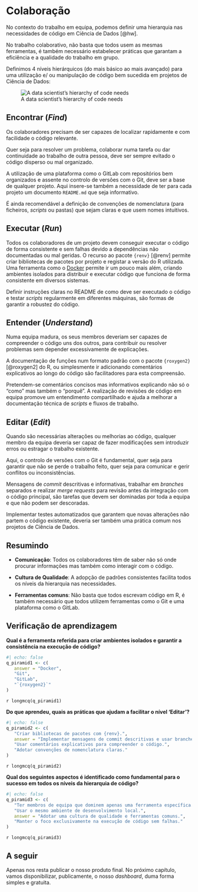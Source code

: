 # Colaboração

No contexto do trabalho em equipa, podemos definir uma hierarquia nas necessidades de código em Ciência de Dados [@hw].

No trabalho colaborativo, não basta que todos usem as mesmas ferramentas, é também necessário estabelecer práticas que garantam a eficiência e a qualidade do trabalho em grupo.  

Definimos 4 níveis hierárquicos (do mais básico ao mais avançado) para uma utilização e/ ou manipulação de código bem sucedida em projetos de Ciência de Dados: 

![A data scientist's hierarchy of code needs](images/piramide.png)

## Encontrar (*Find*)

Os colaboradores precisam de ser capazes de localizar rapidamente e com facilidade o código relevante.

Quer seja para resolver um problema, colaborar numa tarefa ou dar continuidade ao trabalho de outra pessoa, deve ser sempre evitado o código disperso ou mal organizado.

A utilização de uma plataforma como o GitLab com repositórios bem organizados e assente no controlo de versões com o Git, deve ser a base de qualquer projeto. Aqui insere-se também a necessidade de ter para cada projeto um documento `README.md` que seja informativo.

É ainda recomendável a definição de convenções de nomenclatura (para ficheiros, *scripts* ou pastas) que sejam claras e que usem nomes intuitivos. 

## Executar (*Run*)

Todos os colaboradores de um projeto devem conseguir executar o código de forma consistente e sem falhas devido a dependências não documentadas ou mal geridas. O recurso ao pacote `{renv}` [@renv] permite criar bibliotecas de pacotes por projeto e registar a versão do R utilizada. Uma ferramenta como o [Docker](https://www.docker.com/) permite ir um pouco mais além, criando ambientes isolados para distribuir e executar código que funciona de forma consistente em diversos sistemas.

Definir instruções claras no README de como deve ser executado o código e testar *scripts* regularmente em diferentes máquinas, são formas de garantir a robustez do código.

## Entender (*Understand*)

Numa equipa madura, os seus membros deveriam ser capazes de compreender o código uns dos outros, para contribuir ou resolver problemas sem depender excessivamente de explicações.

A documentação de funções num formato padrão com o pacote `{roxygen2}` [@roxygen2] do R, ou simplesmente ir adicionando comentários explicativos ao longo do código são facilitadores para esta compreensão.

Pretendem-se comentários concisos mas informativos explicando não só o "como" mas também o "porquê". A realização de revisões de código em equipa promove um entendimento compartilhado e ajuda a melhorar a documentação técnica de *scripts* e fluxos de trabalho.

## Editar (*Edit*)

Quando são necessárias alterações ou melhorias ao código, qualquer membro da equipa deveria ser capaz de fazer modificações sem introduzir erros ou estragar o trabalho existente.

Aqui, o controlo de versões com o Git é fundamental, quer seja para garantir que não se perde o trabalho feito, quer seja para comunicar e gerir conflitos ou inconsistências. 

Mensagens de *commit* descritivas e informativas, trabalhar em *branches* separados e realizar *merge requests* para revisão antes da integração com o código principal, são tarefas que devem ser dominadas por toda a equipa e que não podem ser descoradas.

Implementar testes automatizados que garantem que novas alterações não partem o código existente, deveria ser também uma prática comum nos projetos de Ciência de Dados.

## Resumindo

+ **Comunicação**: Todos os colaboradores têm de saber não só onde procurar informações mas também como interagir com o código.

+ **Cultura de Qualidade**: A adopção de padrões consistentes facilita todos os níveis da hierarquia nas necessidades.

+ **Ferramentas comuns**: Não basta que todos escrevam código em R, é também necessário que todos utilizem ferramentas como o Git e uma plataforma como o GitLab. 

## Verificação de aprendizagem

**Qual é a ferramenta referida para criar ambientes isolados e garantir a consistência na execução de código?**

```r
#| echo: false
q_piramid1 <- c(
   answer = "Docker",
   "Git",
   "GitLab",
   "`{roxygen2}`"
)
```

`r longmcq(q_piramid1)`

**Do que aprendeu, quais as práticas que ajudam a facilitar o nível 'Editar'?**

```r
#| echo: false
q_piramid2 <- c(
   "Criar bibliotecas de pacotes com {renv}.",
   answer = "Implementar mensagens de commit descritivas e usar branches separados.",
   "Usar comentários explicativos para compreender o código.",
   "Adotar convenções de nomenclatura claras."
)
```

`r longmcq(q_piramid2)`

**Qual dos seguintes aspectos é identificado como fundamental para o sucesso em todos os níveis da hierarquia de código?**

```r
#| echo: false
q_piramid3 <- c(
   "Ter membros de equipa que dominem apenas uma ferramenta específica.",
   "Usar o mesmo ambiente de desenvolvimento local.",
   answer = "Adotar uma cultura de qualidade e ferramentas comuns.",
   "Manter o foco exclusivamente na execução de código sem falhas."
)
```

`r longmcq(q_piramid3)`

## A seguir
 
Apenas nos resta publicar o nosso produto final. No próximo capítulo, vamos disponibilizar, publicamente, o nosso *dashboard*, duma forma simples e gratuita.  
